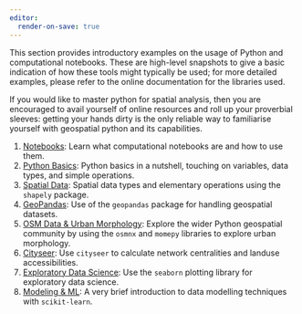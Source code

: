 ```yaml
---
editor:
  render-on-save: true
---
```


This section provides introductory examples on the usage of Python and computational notebooks. These are high-level snapshots to give a basic indication of how these tools might typically be used; for more detailed examples, please refer to the online documentation for the libraries used.

If you would like to master python for spatial analysis, then you are encouraged to avail yourself of online resources and roll up your proverbial sleeves: getting your hands dirty is the only reliable way to familiarise yourself with geospatial python and its capabilities.

1. [Notebooks](1_notebooks.qmd): Learn what computational notebooks are and how to use them.
2. [Python Basics](2_basics.qmd): Python basics in a nutshell, touching on variables, data types, and simple operations.
3. [Spatial Data](3_spatial.qmd): Spatial data types and elementary operations using the `shapely` package.
4. [GeoPandas](4_geopandas.qmd): Use of the `geopandas` package for handling geospatial datasets.
5. [OSM Data & Urban Morphology](5_ecosystem.qmd): Explore the wider Python geospatial community by using the `osmnx` and `momepy` libraries to explore urban morphology.
6. [Cityseer](6_cityseer.qmd): Use `cityseer` to calculate network centralities and landuse accessibilities.
7. [Exploratory Data Science](7_data_science.ipynb): Use the `seaborn` plotting library for exploratory data science.
8. [Modeling & ML](8_models.ipynb): A very brief introduction to data modelling techniques with `scikit-learn`.

